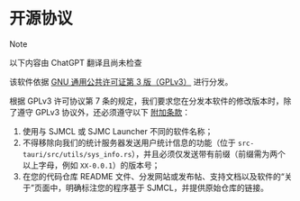 # 开源协议

> [!NOTE]
>
> 以下内容由 ChatGPT 翻译且尚未检查

该软件依据 [GNU 通用公共许可证第 3 版（GPLv3）](https://github.com/UNIkeEN/SJMCL/blob/main/LICENSE) 进行分发。

根据 GPLv3 许可协议第 7 条的规定，我们要求您在分发本软件的修改版本时，除了遵守 GPLv3 协议外，还必须遵守以下 [附加条款](https://github.com/UNIkeEN/SJMCL/blob/main/LICENSE.EXTRA)：

1. 使用与 SJMCL 或 SJMC Launcher 不同的软件名称；
2. 不得移除向我们的统计服务器发送用户统计信息的功能（位于 `src-tauri/src/utils/sys_info.rs`），并且必须仅发送带有前缀（前缀需为两个以上字母，例如 `XX-0.0.1`）的版本号；
3. 在您的代码仓库 README 文件、分发网站或发布帖、支持文档以及软件的“关于”页面中，明确标注您的程序基于 SJMCL，并提供原始仓库的链接。
